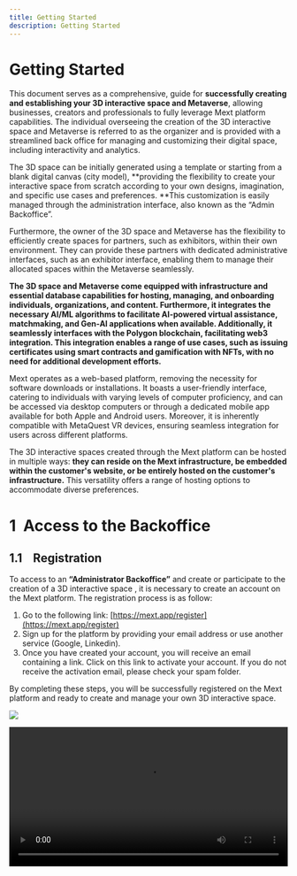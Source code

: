 ```yaml
---
title: Getting Started
description: Getting Started
---
```


# Getting Started

This document serves as a comprehensive, guide for **successfully creating and establishing your 3D interactive space and Metaverse**, allowing businesses, creators and professionals to fully leverage Mext platform capabilities. The individual overseeing the creation of the 3D interactive space and Metaverse is referred to as the organizer and is provided with a streamlined back office for managing and customizing their digital space, including interactivity and analytics.

The 3D space can be initially generated using a template or starting from a blank digital canvas (city model), \*\*providing the flexibility to create your interactive space from scratch according to your own designs, imagination, and specific use cases and preferences. \*\*This customization is easily managed through the administration interface, also
known as the “Admin Backoffice”.

Furthermore, the owner of the 3D space and Metaverse has the flexibility to efficiently create spaces for partners, such as exhibitors, within their own environment. They can provide these partners with dedicated administrative interfaces, such as an exhibitor interface, enabling them to manage their allocated spaces within the Metaverse seamlessly.

**The 3D space and Metaverse come equipped with infrastructure and essential database capabilities for hosting, managing, and onboarding individuals, organizations, and content. Furthermore, it integrates the necessary AI/ML algorithms to facilitate AI-powered virtual assistance, matchmaking, and Gen-AI applications when available. Additionally, it seamlessly interfaces with the Polygon blockchain, facilitating web3 integration. This integration enables a range of use cases, such as issuing certificates using smart contracts and gamification with NFTs, with no need for additional development efforts.**

Mext operates as a web-based platform, removing the necessity for software downloads or installations. It boasts a user-friendly interface, catering to individuals with varying levels of computer proficiency, and can be accessed via desktop computers or through a dedicated mobile app available for both Apple and Android users. Moreover, it is inherently compatible with MetaQuest VR devices, ensuring seamless integration for users across different platforms.

The 3D interactive spaces created through the Mext platform can be hosted in multiple ways: **they can reside on the Mext infrastructure, be embedded within the customer's website, or be entirely hosted on the customer's infrastructure.** This versatility offers a range of hosting options to accommodate diverse preferences.

# 1  Access to the Backoffice 

## 1.1    Registration

To access to an **“Administrator Backoffice”** and create or participate to the creation of a 3D interactive space , it is necessary to create an account on the Mext platform. The registration process is as follow:

1. Go to the following link: [https://mext.app/register](https://mext.app/register)
2. Sign up for the platform by providing your email address or use another service (Google, Linkedin).
3. Once you have created your account, you will receive an email containing a link. Click on this link to activate your account. If you do not receive the activation email, please check your spam folder.

By completing these steps, you will be successfully registered on the Mext platform and ready to create and manage
your own 3D interactive space.

![](/img/Toregister.png)

<video src="https://storage.gra.cloud.ovh.net/v1/AUTH_e1c99afd0f334238a6e82db242940fff/exhibitions/vods/video-87947f6b-015f-420b-8921-683527e30527/file/1713428319761-comp-12904.262737383187.mp4" autoplay controls width="100%" />

## 1.2   Language

The browser automatically identifies your location and adjusts the language settings accordingly by default. Nevertheless, you have the option to modify the language by setting the language in your profile.

Click on **“Account and access”** to access to your profile

Next, click on **"Account"** and select the language you prefer to use as your default language and for your\*\* "Administrator Backoffice."\*\*

![](/img/Marvaimages/Documentationaccount.jpg)

* *To access an **"Administrator Backoffice**" in French, please ensure that the language setting in your profile is set to French.How to access to your back-office?*
* *You can adjust the website language through the footer, but if you wish to access the **"Administrator Backoffice"** in a
  different language, it's necessary to update your language preference in your profile settings.*

## 1.3   How to access to your “Administrator Backoffice?

You have the option to choose between a free plan (Freeverse) or various paid plans (Discovery, Explorer, and Professional) directly from our website. Alternatively, you can reach out to the Mext team at [contact@mext.app](mailto\:contact@mext.app) to
request a trial or purchase a plan. Upon completing the process either through our website or with assistance from the Mext team, you'll receive an email containing a link to access your 3D interactive space "Administrator Backoffice.

Additionally, once your free or paid plan is validated, you can access your Backoffice through the following steps:

1. Visit the Mext website at mext.app.
2. Click on **"Account and Access"** located in the top menu.

3\. Select **"Metaverse Administration."** Please note that this option becomes available only after you have completed the registration process and your 3D interactive space has been generated.

By following these steps, you will gain entry to your **“Administrator Backoffice”** and gain complete control over the administration and customization of your 3D interactive space.

·       Click on the pencil to access your **“Administrator Backoffice”/**
